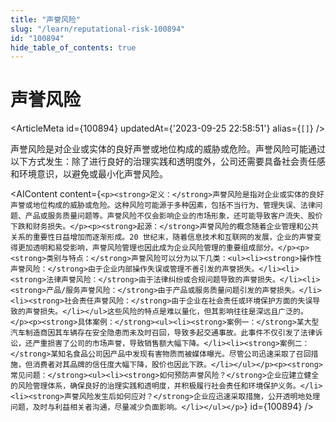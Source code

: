 ```yaml
---
title: "声誉风险"
slug: "/learn/reputational-risk-100894"
id: "100894"
hide_table_of_contents: true
---
```



# 声誉风险

<ArticleMeta id={100894} updatedAt={'2023-09-25 22:58:51'} alias={`[]`} />
<div className='border-solid border-b border-t-0 my-4 border-[var(--ifm-color-gray-300)]' />

声誉风险是对企业或实体的良好声誉或地位构成的威胁或危险。声誉风险可能通过以下方式发生：除了进行良好的治理实践和透明度外，公司还需要具备社会责任感和环境意识，以避免或最小化声誉风险。

<AIContent content={`<p><strong>定义：</strong>声誉风险是指对企业或实体的良好声誉或地位构成的威胁或危险。这种风险可能源于多种因素，包括不当行为、管理失误、法律问题、产品或服务质量问题等。声誉风险不仅会影响企业的市场形象，还可能导致客户流失、股价下跌和财务损失。</p><p><strong>起源：</strong>声誉风险的概念随着企业管理和公共关系的重要性日益增加而逐渐形成。20 世纪末，随着信息技术和互联网的发展，企业的声誉变得更加透明和易受影响，声誉风险管理也因此成为企业风险管理的重要组成部分。</p><p><strong>类别与特点：</strong>声誉风险可以分为以下几类：<ul><li><strong>操作性声誉风险：</strong>由于企业内部操作失误或管理不善引发的声誉损失。</li><li><strong>法律声誉风险：</strong>由于法律纠纷或合规问题导致的声誉损失。</li><li><strong>产品/服务声誉风险：</strong>由于产品或服务质量问题引发的声誉损失。</li><li><strong>社会责任声誉风险：</strong>由于企业在社会责任或环境保护方面的失误导致的声誉损失。</li></ul>这些风险的特点是难以量化，但其影响往往是深远且广泛的。</p><p><strong>具体案例：</strong><ul><li><strong>案例一：</strong>某大型汽车制造商因其车辆存在安全隐患而未及时召回，导致多起交通事故。此事件不仅引发了法律诉讼，还严重损害了公司的市场声誉，导致销售额大幅下降。</li><li><strong>案例二：</strong>某知名食品公司因产品中发现有害物质而被媒体曝光。尽管公司迅速采取了召回措施，但消费者对其品牌的信任度大幅下降，股价也因此下跌。</li></ul></p><p><strong>常见问题：</strong><ul><li><strong>如何预防声誉风险？</strong>企业应建立健全的风险管理体系，确保良好的治理实践和透明度，并积极履行社会责任和环境保护义务。</li><li><strong>声誉风险发生后如何应对？</strong>企业应迅速采取措施，公开透明地处理问题，及时与利益相关者沟通，尽量减少负面影响。</li></ul></p>`} id={100894} />
